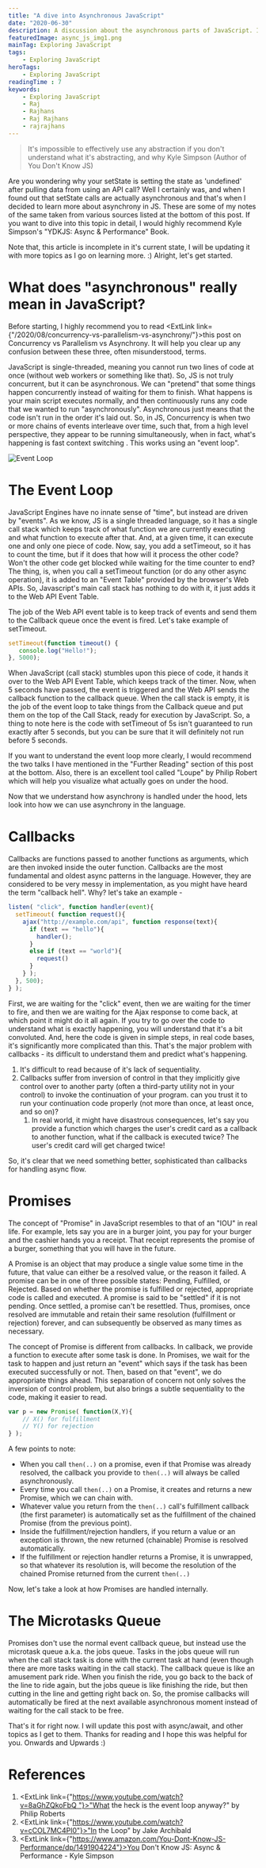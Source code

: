 ```yaml
---
title: "A dive into Asynchronous JavaScript"
date: "2020-06-30"
description: A discussion about the asynchronous parts of JavaScript. Is JavaScript really asynchronous? How can it be asynchronous if the browser engine has only one thread? Well, read on to find out!
featuredImage: async_js_img1.png
mainTag: Exploring JavaScript
tags:
    - Exploring JavaScript
heroTags:
    - Exploring JavaScript
readingTime : 7
keywords:
    - Exploring JavaScript
    - Raj
    - Rajhans
    - Raj Rajhans
    - rajrajhans
---
```


> It's impossible to effectively use any abstraction if you don't understand what it's abstracting, and why
> <span>Kyle Simpson (Author of You Don't Know JS)</span>

Are you wondering why your setState is setting the state as 'undefined' after pulling data from using an API call? Well I certainly was, and when I found out that setState calls are actually asynchronous and that's when I decided to learn more about asynchrony in JS. These are some of my notes of the same taken from various sources listed at the bottom of this post. If you want to dive into this topic in detail, I would highly recommend Kyle Simpson's "YDKJS: Async & Performance" Book.

Note that, this article is incomplete in it's current state, I will be updating it with more topics as I go on learning more. :)
Alright, let's get started.

# What does "asynchronous" really mean in JavaScript?

Before starting, I highly recommend you to read <ExtLink link={"/2020/08/concurrency-vs-parallelism-vs-asynchrony/"}>this post on Concurrency vs Parallelism vs Asynchrony</ExtLink>. It will help you clear up any confusion between these three, often misunderstood, terms.

JavaScript is single-threaded, meaning you cannot run two lines of code at once (without web workers or something like that). So, JS is not truly concurrent, but it can be asynchronous. We can "pretend" that some things happen concurrently instead of waiting for them to finish. What happens is your main script executes normally, and then continuously runs any code that we wanted to run "asynchronously". Asynchronous just means that the code isn't run in the order it's laid out. So, in JS, Concurrency is when two or more chains of events interleave over time, such that, from a high level perspective, they appear to be running simultaneously, when in fact, what's happening is fast context switching . This works using an "event loop".

<ImageWrapper>

![Event Loop](event_loop2.png)

</ImageWrapper>

# The Event Loop

JavaScript Engines have no innate sense of "time", but instead are driven by "events". As we know, JS is a single threaded language, so it has a single call stack which keeps track of what function we are currently executing and what function to execute after that. And, at a given time, it can execute one and only one piece of code. Now, say, you add a setTimeout, so it has to count the time, but if it does that how will it process the other code? Won't the other code get blocked while waiting for the time counter to end? The thing, is, when you call a setTimeout function (or do any other async operation), it is added to an "Event Table" provided by the browser's Web APIs. So, Javascript's main call stack has nothing to do with it, it just adds it to the Web API Event Table.

The job of the Web API event table is to keep track of events and send them to the Callback queue once the event is fired. Let's take example of setTimeout.

```javascript
setTimeout(function timeout() {
   console.log("Hello!");
}, 5000);
```

When JavaScript (call stack) stumbles upon this piece of code, it hands it over to the Web API Event Table, which keeps track of the timer. Now, when 5 seconds have passed, the event is triggered and the Web API sends the callback function to the callback queue. When the call stack is empty, it is the job of the event loop to take things from the Callback queue and put them on the top of the Call Stack, ready for execution by JavaScript. So, a thing to note here is the code with setTimeout of 5s isn't guaranteed to run exactly after 5 seconds, but you can be sure that it will definitely not run before 5 seconds.

If you want to understand the event loop more clearly, I would recommend the two talks I have mentioned in the "Further Reading" section of this post at the bottom. Also, there is an excellent tool called "Loupe" by Philip Robert which will help you visualize what actually goes on under the hood.

Now that we understand how asynchrony is handled under the hood, lets look into how we can use asynchrony in the language.

# Callbacks

Callbacks are functions passed to another functions as arguments, which are then invoked inside the outer function. Callbacks are the most fundamental and oldest async patterns in the language. However, they are considered to be very messy in implementation, as you might have heard the term "callback hell". Why? let's take an example -

```javascript
listen( "click", function handler(event){
  setTimeout( function request(){
    ajax("http://example.com/api", function response(text){
      if (text == "hello"){
        handler();
      }
      else if (text == "world"){
        request()
      }
    } );
  }, 500);
} );
```

First, we are waiting for the "click" event, then we are waiting for the timer to fire, and then we are waiting for the Ajax response to come back, at which point it might do it all again. If you try to go over the code to understand what is exactly happening, you will understand that it's a bit convoluted. And, here the code is given in simple steps, in real code bases, it's significantly more complicated than this. That's the major problem with callbacks - its difficult to understand them and predict what's happening.
1. It's difficult to read because of it's lack of sequentiality.
2. Callbacks suffer from inversion of control in that they implicitly give control over to another party (often a third-party utility not in your control) to invoke the continuation of your program. can you trust it to run your continuation code properly (not more than once, at least once, and so on)?
    1. In real world, it might have disastrous consequences, let's say you provide a function which charges the user's credit card as a callback to another function, what if the callback is executed twice? The user's credit card will get charged twice!

So, it's clear that we need something better, sophisticated than callbacks for handling async flow.

# Promises

The concept of "Promise" in JavaScript resembles to that of an "IOU" in real life. For example, lets say you are in a burger joint, you pay for your burger and the cashier hands you a receipt. That receipt represents the promise of a burger, something that you will have in the future.

A Promise is an object that may produce a single value some time in the future, that value can either be a resolved value, or the reason it failed. A promise can be in one of three possible states: Pending, Fulfilled, or Rejected. Based on whether the promise is fulfilled or rejected, appropriate code is called and executed. A promise is said to be "settled" if it is not pending. Once settled, a promise can't be resettled. Thus, promises, once resolved are immutable and retain their same resolution (fulfillment or rejection) forever, and can subsequently be observed as many times as necessary.

The concept of Promise is different from callbacks. In callback, we provide a function to execute after some task is done. In Promises, we wait for the task to happen and just return an "event" which says if the task has been executed successfully or not. Then, based on that "event", we do appropriate things ahead. This separation of concern not only solves the inversion of control problem, but also brings a subtle sequentiality to the code, making it easier to read.

```javascript
var p = new Promise( function(X,Y){
    // X() for fulfillment
    // Y() for rejection
} );
```

A few points to note:

- When you call `then(..)` on a promise, even if that Promise was already resolved, the callback you provide to `then(..)` will always be called asynchronously.
- Every time you call `then(..)` on a Promise, it creates and returns a new Promise, which we can chain with.
- Whatever value you return from the `then(..)` call's fulfillment callback (the first parameter) is automatically set as the fulfillment of the chained Promise (from the previous point).
- Inside the fulfillment/rejection handlers, if you return a value or an exception is thrown, the new returned (chainable) Promise is resolved automatically.
- If the fulfillment or rejection handler returns a Promise, it is unwrapped, so that whatever its resolution is, will become the resolution of the chained Promise returned from the current `then(..)`

Now, let's take a look at how Promises are handled internally.

# The Microtasks Queue

Promises don't use the normal event callback queue, but instead use the microtask queue a.k.a. the jobs queue. Tasks in the jobs queue will run when the call stack task is done with the current task at hand (even though there are more tasks waiting in the call stack). The callback queue is like an amusement park ride. When you finish the ride, you go back to the back of the line to ride again, but the jobs queue is like finishing the ride, but then cutting in the line and getting right back on. So, the promise callbacks will automatically be fired at the next available asynchronous moment instead of waiting for the call stack to be free.

That's it for right now. I will update this post with async/await, and other topics as I get to them. Thanks for reading and I hope this was helpful for you. Onwards and Upwards :)

# References
1. <ExtLink link={"https://www.youtube.com/watch?v=8aGhZQkoFbQ "}>"What the heck is the event loop anyway?" by Philip Roberts</ExtLink>
2. <ExtLink link={"https://www.youtube.com/watch?v=cCOL7MC4Pl0"}>"In the Loop" by Jake Archibald</ExtLink>
3. <ExtLink link={"https://www.amazon.com/You-Dont-Know-JS-Performance/dp/1491904224"}>You Don't Know JS: Async & Performance - Kyle Simpson</ExtLink>
